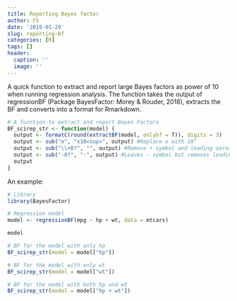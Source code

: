 ```yaml
---
title: Reporting Bayes factor
author: FS
date: '2019-01-29'
slug: reporting-bf
categories: [R]
tags: []
header:
  caption: ''
  image: ''
---
```


A quick function to extract and report large Bayes factors as power of 10 when running regression analysis.
The function takes the output of regressionBF (Package BayesFactor: Morey & Rouder, 2018), extracts the BF and converts into a format for Rmarkdown.

```r

# A fucntion to extract and report Bayes Factors
BF_scirep_str <- function(model) {
  output <- formatC(round(extractBF(model, onlybf = T)), digits = 3)
  output <- sub("e", "x10<sup>", output) #Replace e with 10^
  output <- sub("\\+0?", "", output) #Remove + symbol and leading zeros on expoent, if > 1
  output <- sub("-0?", "-", output) #Leaves - symbol but removes leading zeros on expoent, if < 1
  output
}

```

An example:

```r

# Library
library(BayesFactor)

# Regression model
model <- regressionBF(mpg ~ hp + wt, data = mtcars)

model

# BF for the model with only hp
BF_scirep_str(model = model["hp"])

# BF for the model with only wt
BF_scirep_str(model = model["wt"])

# BF for the model with both hp and wt
BF_scirep_str(model = model["hp + wt"])

```